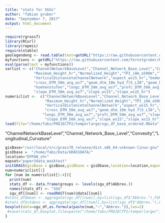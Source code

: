 ```yaml
---
title: "stats for SGUs"
author: "fabian gruber"
date: "September 7, 2017"
output: html_document
---
```


```r
require(rgrass7)
library(RCurl)
library(repmis)
require(xtable)
geolegendeng <- read.table(text=getURL("https://raw.githubusercontent.com/fernstgruber/p2/master/data2017/geolegendeng.txt"),sep="\t",header=T)
myfunctions <- getURL("https://raw.githubusercontent.com/fernstgruber/Rstuff/master/fabiansandrossitersfunctions.R", ssl.verifypeer = FALSE)
eval(parse(text = myfunctions))
varlist <- c("ChannelNetworkBaseLevel","Channel_Network_Base_Level","Convexity","Longitudinal_Curvature",
             "Maximum_Height_hr","Normalized_Height","TPI_i0m_o500m","TRI_hr_ws26","Texture",
             "VerticalDistancetoChannelNetwork","aspect_ws15_hr","bodenbedeckung","crosc_DTM_50m_avg_ws3",
             "crosc_DTM_50m_avg_ws7","geom_dtm_10m_hyd_fl5_L30","geom_hr_L3_fl1_r.li.simpson_UE_hr_40cells",
             "hoehenstufen","longc_DTM_50m_avg_ws7","profc_DTM_50m_avg_ws7","slope_DTM_50m_avg_ws3",
             "slope_DTM_50m_avg_ws7","slope_ws15","slope_ws15_hr")
numericlist <-  c("ChannelNetworkBaseLevel","Channel_Network_Base_Level","Convexity","Longitudinal_Curvature",
                  "Maximum_Height_hr","Normalized_Height","TPI_i0m_o500m","TRI_hr_ws26","Texture",
                  "VerticalDistancetoChannelNetwork","aspect_ws15_hr","crosc_DTM_50m_avg_ws3",
                  "crosc_DTM_50m_avg_ws7","geom_dtm_10m_hyd_fl5_L30","geom_hr_L3_fl1_r.li.simpson_UE_hr_40cells",
                 "longc_DTM_50m_avg_ws7","profc_DTM_50m_avg_ws7","slope_DTM_50m_avg_ws3",
                  "slope_DTM_50m_avg_ws7","slope_ws15","slope_ws15_hr")
load(file="/home/fabs/PROJECTP2/temporlarge/sgu_df_base_ordered.RData")


```

"ChannelNetworkBaseLevel","Channel_Network_Base_Level","Convexity","Longitudinal_Curvature"

```r
gisBase="/usr/local/src/grass70_release/dist.x86_64-unknown-linux-gnu"
gisDbase =  "/home/fabs/Data/GRASSDATA/"
location="EPPAN_vhr"
mapset="paper3data_masktest"
initGRASS(gisBase = gisBase,gisDbase = gisDbase,location=location,mapset=mapset,override = TRUE)
num=numericlist[1]
for (num in numericlist[1:4]){
  print(num)
  stats_df <- data.frame(groups <- levels(sgu_df$Abbrev.))
  names(stats_df) <- "SGU"
  sgu_df[[num]] <- readRAST(num)@data[[num]]
#stats_df$mean <- aggregate(sgu_df[[num]],by=list(sgu_df$"Abbrev."),FUN=mean,na.rm=T)$x
#stats_df$stdevs <- aggregate(sgu_df[[num]],by=list(sgu_df$"Abbrev."),FUN=sd,na.rm=T)$x
boxplot(data=sgu_df,as.formula(paste(num,"~","Abbrev.")),las=2)
 #save(stats_df,boxplot,file=paste("/home/fabs/PROJECTP2/temporlarge/",num,"_stats.RData",sep=""))
}
```


